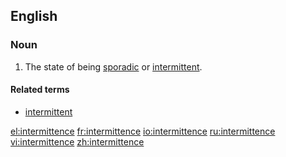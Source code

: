 ==English==

===Noun===
{{en-noun}}

# The state of being [[sporadic]] or [[intermittent]].

====Related terms====
*[[intermittent]]

[[el:intermittence]]
[[fr:intermittence]]
[[io:intermittence]]
[[ru:intermittence]]
[[vi:intermittence]]
[[zh:intermittence]]